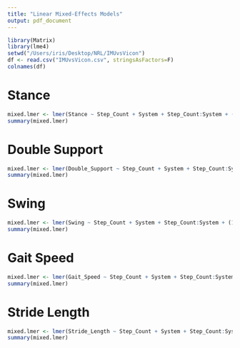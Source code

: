 ```yaml
---
title: "Linear Mixed-Effects Models"
output: pdf_document
---
```


```r
library(Matrix)
library(lme4)
setwd("/Users/iris/Desktop/NRL/IMUvsVicon")
df <- read.csv("IMUvsVicon.csv", stringsAsFactors=F)
colnames(df)
```

# Stance
```r
mixed.lmer <- lmer(Stance ~ Step_Count + System + Step_Count:System + (1|Partic_ID), data = df)
summary(mixed.lmer)
```

# Double Support
```r
mixed.lmer <- lmer(Double_Support ~ Step_Count + System + Step_Count:System + (1|Partic_ID), data = df)
summary(mixed.lmer)
```

# Swing
```r
mixed.lmer <- lmer(Swing ~ Step_Count + System + Step_Count:System + (1|Partic_ID), data = df)
summary(mixed.lmer)
```

# Gait Speed
```r
mixed.lmer <- lmer(Gait_Speed ~ Step_Count + System + Step_Count:System + (1|Partic_ID), data = df)
summary(mixed.lmer)
```

# Stride Length
```r
mixed.lmer <- lmer(Stride_Length ~ Step_Count + System + Step_Count:System + (1|Partic_ID), data = df)
summary(mixed.lmer)
```